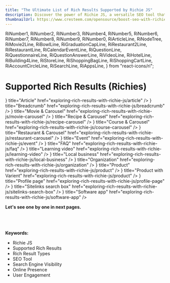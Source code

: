 ```yaml
---
title: "The Ultimate List of Rich Results Supported by Richie JS"
description: Discover the power of Richie JS, a versatile SEO tool that supports a wide range of rich results, including Article, Breadcrumb, Movie, Recipe, Course, Restaurant, Event, FAQ, Learning Video, Local Business, Organization, Product, and more. Learn how to simplify your SEO process and boost your online visibility with our innovative solution.
thumbnailUrl: https://www.cresteem.com/opensource/boost-seo-with-richie-js/thumbnail.png
---
```


  RiNumber1,
  RiNumber2,
  RiNumber3,
  RiNumber4,
  RiNumber5,
  RiNumber6,
  RiNumber7,
  RiNumber8,
  RiNumber9,
  RiNumber0,
  RiArticleLine,
  RiNodeTree,
  RiMovie2Line,
  RiBowlLine,
  RiGraduationCapLine,
  RiRestaurant2Line,
  RiRestaurantLine,
  RiCalendarEventLine,
  RiQuestionLine,
  RiQuestionnaireLine,
  RiQuestionAnswerLine,
  RiVideoLine,
  RiHotelLine,
  RiBuilding4Line,
  RiStoreLine,
  RiShoppingBagLine,
  RiShoppingCartLine,
  RiAccountCircleLine,
  RiSearchLine,
  RiAppsLine,
} from "react-icons/ri";

# Supported Rich Results (Richies)

<Cards>
  <Cards.Card
    icon={<RiArticleLine />}
    title="Article"
    href="exploring-rich-results-with-richie-js/article"
  />
  <Cards.Card
    icon={<RiNodeTree />}
    title="Breadcrumb"
    href="exploring-rich-results-with-richie-js/breadcrumb"
  />
  <Cards.Card
    icon={<RiMovie2Line />}
    title="Movie & Carousel"
    href="exploring-rich-results-with-richie-js/movie-carousel"
  />
  <Cards.Card
    icon={<RiBowlLine />}
    title="Recipe & Carousel"
    href="exploring-rich-results-with-richie-js/recipe-carousel"
  />
  <Cards.Card
    icon={<RiGraduationCapLine />}
    title="Course & Carousel"
    href="exploring-rich-results-with-richie-js/course-carousel"
  />
  <Cards.Card
    icon={<RiRestaurantLine />}
    title="Restaurant & Carousel"
    href="exploring-rich-results-with-richie-js/restaurant-carousel"
  />
  <Cards.Card
    icon={<RiCalendarEventLine />}
    title="Event"
    href="exploring-rich-results-with-richie-js/event"
  />
  <Cards.Card
    icon={<RiQuestionAnswerLine />}
    title="FAQ"
    href="exploring-rich-results-with-richie-js/faq"
  />
  <Cards.Card
    icon={<RiVideoLine />}
    title="Learning video"
    href="exploring-rich-results-with-richie-js/learning-video"
  />
  <Cards.Card
    icon={<RiStoreLine />}
    title="Local business"
    href="exploring-rich-results-with-richie-js/local-business"
  />
  <Cards.Card
    icon={<RiHotelLine />}
    title="Organization"
    href="exploring-rich-results-with-richie-js/organization"
  />
  <Cards.Card
    icon={<RiShoppingBagLine />}
    title="Product"
    href="exploring-rich-results-with-richie-js/product"
  />
  <Cards.Card
    icon={<RiShoppingCartLine />}
    title="Product with Varient"
    href="exploring-rich-results-with-richie-js/product"
  />
  <Cards.Card
    icon={<RiAccountCircleLine />}
    title="Profile page"
    href="exploring-rich-results-with-richie-js/profile-page"
  />
  <Cards.Card
    icon={<RiSearchLine />}
    title="Sitelinks search box"
    href="exploring-rich-results-with-richie-js/sitelinks-search-box"
  />
  <Cards.Card
    icon={<RiAppsLine />}
    title="Software app"
    href="exploring-rich-results-with-richie-js/software-app"
  />
</Cards>

**Let's see one by one in next pages.**


<br />
<br />
<br />
<strong>Keywords:</strong>
<ul className={style.keywords}>
  <li>Richie JS</li>
  <li>Supported Rich Results</li>
  <li>Rich Result Types</li>
  <li>SEO Tool</li>
  <li>Search Engine Visibility</li>
  <li>Online Presence</li>
  <li>User Engagement</li>
</ul>
